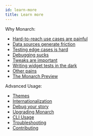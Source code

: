 ```yaml
---
id: learn-more
title: Learn more
---
```


Why Monarch:
- [Hard-to-reach use cases are painful](hard-to-reach)
- [Data sources generate friction](data-sources-friction)
- [Testing edge cases is hard](test-edge-cases)
- [Debugging sucks](debugging-sucks)
- [Tweaks are important](tweaks-are-important)
- [Writing widget tests in the dark](widget-tests-dark)
- [Other pains](other-pains)
- [The Monarch Preview](monarch-preview)

Advanced Usage:
- [Themes](themes)
- [Internationalization](internationalization)
- [Debug your story](debug-your-story)
- [Upgrading Monarch](upgrading)
- [CLI Usage](cli-usage)
- [Troubleshooting](troubleshooting)
- [Contributing](contributing)







